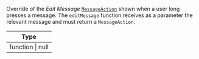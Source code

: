 Override of the *Edit Message* [`MessageAction`](/reactnative/object-types/message-action) shown when a user long presses a message.
The `editMessage` function receives as a parameter the relevant message and must return a `MessageAction`.

| Type |
| - |
| function \| null |
